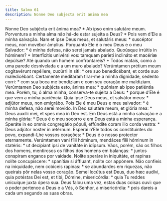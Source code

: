 ```yaml
---
title: Salmo 61
description: Nonne Deo subjecta erit anima mea
---
```


<div class="side-by-side not-content">
  <span class="text-justify">
    Nonne Deo subjécta erit ánima mea? * Ab ipso enim salutáre meum.
  </span>
  <span class="text-justify">
    Porventura a minha alma não há-de estar sujeita a Deus? * Pois vem d’Ele a
    minha salvação.
  </span>
  <span class="text-justify">
    Nam et ipse Deus meus, et salutáris meus: * suscéptor meus, non movébor
    ámplius.
  </span>
  <span class="text-justify">
    Porquanto Ele é o meu Deus e o meu Salvador: * é minha defesa, não serei
    jamais abalado.
  </span>
  <span class="text-justify">
    Quoúsque irrúitis in hóminem? * Interfícitis univérsi vos: tamquam paríeti
    inclináto et macériæ depúlsæ?
  </span>
  <span class="text-justify">
    Até quando um homem confrontareis? * Todos matais, como a uma parede
    desnivelada e a um muro abalado?
  </span>
  <span class="text-justify">
    Verúmtamen prétium meum cogitavérunt repéllere, cucúrri in siti: * ore suo
    benedicébant, et corde suo maledicébant.
  </span>
  <span class="text-justify">
    Certamente meditaram tirar-me a minha dignidade, sedento corri: * com sua
    boca me bendiziam e com seu coração me maldiziam.
  </span>
  <span class="text-justify">
    Verúmtamen Deo subjécta esto, ánima mea: * quóniam ab ipso patiéntia mea.
  </span>
  <span class="text-justify">
    Porém, tu, ó alma minha, conserva-te sujeita a Deus: * porque d’Ele é que
    vem a minha paciência.
  </span>
  <span class="text-justify">
    Quia ipse Deus meus, et salvátor meus: * adjútor meus, non emigrábo.
  </span>
  <span class="text-justify">
    Pois Ele é meu Deus e meu salvador: * é minha defesa, não serei movido.
  </span>
  <span class="text-justify">
    In Deo salutáre meum, et glória mea: * Deus auxílii mei, et spes mea in Deo
    est.
  </span>
  <span class="text-justify">
    Em Deus está a minha salvação e a minha glória: * Deus é o meu socorro e em
    Deus está a minha esperança.
  </span>
  <span class="text-justify">
    Speráte in eo omnis congregátio pópuli, effúndite coram illo corda vestra: *
    Deus adjútor noster in ætérnum.
  </span>
  <span class="text-justify">
    Esperai n’Ele todos os constituintes do povo, expandi-Lhe vossos corações: *
    Deus é o nosso protector eternamente.
  </span>
  <span class="text-justify">
    Verúmtamen vani fílii hóminum, mendáces fílii hóminum in statéris: * ut
    decípiant ipsi de vanitáte in idípsum.
  </span>
  <span class="text-justify">
    Vãos, porém, são os filhos dos homens, mentirosos os filhos dos homens em
    balanças: * juntos conspiram enganos por vaidade.
  </span>
  <span class="text-justify">
    Nolíte speráre in iniquitáte, et rapínas nolíte concupíscere: * spanítiæ si
    áffluant, nolíte cor appónere.
  </span>
  <span class="text-justify">
    Não confieis na iniquidade, nem cobiceis rapinas: * se abundardes em
    riquezas, não queirais pôr nelas vosso coração.
  </span>
  <span class="text-justify">
    Semel locútus est Deus, duo hæc audívi, quia potéstas Dei est, et tibi,
    Dómine, misericórdia: * quia Tu reddes unicuíque juxta ópera sua.
  </span>
  <span class="text-justify">
    Deus falou uma vez, estas duas coisas ouvi: que o poder pertence a Deus e a
    Vós, ó Senhor, a misericórdia: * pois dareis a cada um segundo as suas
    obras.
  </span>
</div>
